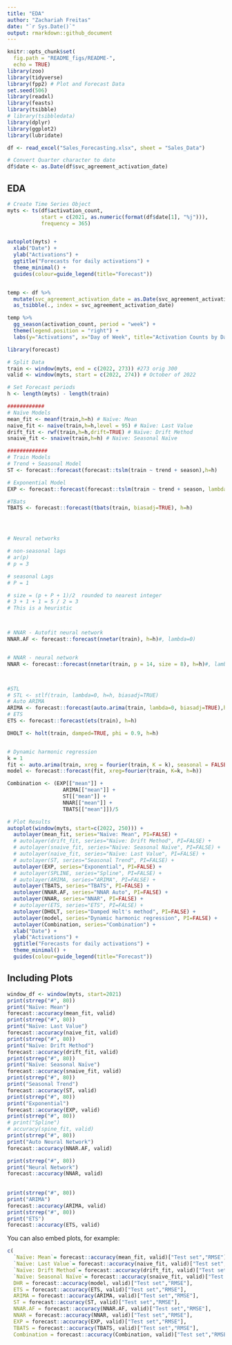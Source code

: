 ```yaml
---
title: "EDA"
author: "Zachariah Freitas"
date: "`r Sys.Date()`"
output: rmarkdown::github_document
---
```


```r
knitr::opts_chunk$set(
  fig.path = "README_figs/README-",
  echo = TRUE)
library(zoo)
library(tidyverse)
library(fpp2) # Plot and Forecast Data
set.seed(506)
library(readxl)
library(feasts)
library(tsibble)
# library(tsibbledata)
library(dplyr)
library(ggplot2)
library(lubridate)

df <- read_excel("Sales_Forecasting.xlsx", sheet = "Sales_Data")

# Convert Quarter character to date
df$date <- as.Date(df$svc_agreement_activation_date)
```

## EDA


```r

# Create Time Series Object
myts <- ts(df$activation_count, 
           start = c(2021, as.numeric(format(df$date[1], "%j"))),
           frequency = 365)


autoplot(myts) +
  xlab("Date") + 
  ylab("Activations") +
  ggtitle("Forecasts for daily activations") +
  theme_minimal() +
  guides(colour=guide_legend(title="Forecast"))



```


```r

temp <- df %>% 
  mutate(svc_agreement_activation_date = as.Date(svc_agreement_activation_date)) %>% 
  as_tsibble(., index = svc_agreement_activation_date)

temp %>% 
  gg_season(activation_count, period = "week") +
  theme(legend.position = "right") +
  labs(y="Activations", x="Day of Week", title="Activation Counts by Day")
```




```r
library(forecast)

# Split Data
train <- window(myts, end = c(2022, 273)) #273 orig 300
valid <- window(myts, start = c(2022, 274)) # October of 2022

# Set Forecast periods
h <- length(myts) - length(train)

############
# Naïve Models
mean_fit <- meanf(train,h=h) # Naïve: Mean
naive_fit <- naive(train,h=h,level = 95) # Naïve: Last Value
drift_fit <- rwf(train,h=h,drift=TRUE) # Naïve: Drift Method
snaive_fit <- snaive(train,h=h) # Naïve: Seasonal Naïve

#############
# Train Models
# Trend + Seasonal Model
ST <- forecast::forecast(forecast::tslm(train ~ trend + season),h=h)

# Exponential Model
EXP <- forecast::forecast(forecast::tslm(train ~ trend + season, lambda = 0),h=h)

#TBats
TBATS <- forecast::forecast(tbats(train, biasadj=TRUE), h=h)




# Neural networks

# non-seasonal lags
# ar(p)
# p = 3

# seasonal Lags
# P = 1

# size = (p + P + 1)/2  rounded to nearest integer
# 3 + 1 + 1 = 5 / 2 = 3
# This is a heuristic



# NNAR - Autofit neural network
NNAR.AF <- forecast::forecast(nnetar(train), h=h)#, lambda=0)


# NNAR - neural network
NNAR <- forecast::forecast(nnetar(train, p = 14, size = 8), h=h)#, lambda=0)



#STL
# STL <- stlf(train, lambda=0, h=h, biasadj=TRUE)
# Auto ARIMA
ARIMA <- forecast::forecast(auto.arima(train, lambda=0, biasadj=TRUE),h=h)
# ETS
ETS <- forecast::forecast(ets(train), h=h)

DHOLT <- holt(train, damped=TRUE, phi = 0.9, h=h)


# Dynamic harmonic regression
k = 1
fit <- auto.arima(train, xreg = fourier(train, K = k), seasonal = FALSE, lambda = 0)
model <- forecast::forecast(fit, xreg=fourier(train, K=k, h=h))

Combination <- (EXP[["mean"]] + 
                  ARIMA[["mean"]] +
                  ST[["mean"]] + 
                  NNAR[["mean"]] + 
                  TBATS[["mean"]])/5

```


```r

# Plot Results
autoplot(window(myts, start=c(2022, 250))) +
  autolayer(mean_fit, series="Naïve: Mean", PI=FALSE) +
  # autolayer(drift_fit, series="Naïve: Drift Method", PI=FALSE) +
  # autolayer(snaive_fit, series="Naïve: Seasonal Naïve", PI=FALSE) +
  # autolayer(naive_fit, series="Naïve: Last Value", PI=FALSE) +
  # autolayer(ST, series="Seasonal Trend", PI=FALSE) +
  autolayer(EXP, series="Exponential", PI=FALSE) +
  # autolayer(SPLINE, series="Spline", PI=FALSE) +
  # autolayer(ARIMA, series="ARIMA", PI=FALSE) +
  autolayer(TBATS, series="TBATS", PI=FALSE) +
  autolayer(NNAR.AF, series="NNAR Auto", PI=FALSE) +
  autolayer(NNAR, series="NNAR", PI=FALSE) +
  # autolayer(ETS, series="ETS", PI=FALSE) +
  autolayer(DHOLT, series="Damped Holt's method", PI=FALSE) +
  autolayer(model, series="Dynamic harmonic regression", PI=FALSE) +
  autolayer(Combination, series="Combination") +
  xlab("Date") + 
  ylab("Activations") +
  ggtitle("Forecasts for daily activations") +
  theme_minimal() +
  guides(colour=guide_legend(title="Forecast"))
```

## Including Plots
```r
window_df <- window(myts, start=2021)
print(strrep("#", 80))
print("Naïve: Mean")
forecast::accuracy(mean_fit, valid)
print(strrep("#", 80))
print("Naïve: Last Value")
forecast::accuracy(naive_fit, valid)
print(strrep("#", 80))
print("Naïve: Drift Method")
forecast::accuracy(drift_fit, valid)
print(strrep("#", 80))
print("Naïve: Seasonal Naïve")
forecast::accuracy(snaive_fit, valid)
print(strrep("#", 80))
print("Seasonal Trend")
forecast::accuracy(ST, valid)
print(strrep("#", 80))
print("Exponential")
forecast::accuracy(EXP, valid)
print(strrep("#", 80))
# print("Spline")
# accuracy(spine_fit, valid)
print(strrep("#", 80))
print("Auto Neural Network")
forecast::accuracy(NNAR.AF, valid)

print(strrep("#", 80))
print("Neural Network")
forecast::accuracy(NNAR, valid)
    
    
print(strrep("#", 80))
print("ARIMA")
forecast::accuracy(ARIMA, valid)
print(strrep("#", 80))
print("ETS")
forecast::accuracy(ETS, valid)


```

You can also embed plots, for example:

```r
c(
  `Naïve: Mean`= forecast::accuracy(mean_fit, valid)["Test set","RMSE"],
  `Naïve: Last Value`= forecast::accuracy(naive_fit, valid)["Test set","RMSE"],
  `Naïve: Drift Method`= forecast::accuracy(drift_fit, valid)["Test set","RMSE"],
  `Naïve: Seasonal Naïve`= forecast::accuracy(snaive_fit, valid)["Test set","RMSE"],
  DHR = forecast::accuracy(model, valid)["Test set","RMSE"],
  ETS = forecast::accuracy(ETS, valid)["Test set","RMSE"],
  ARIMA = forecast::accuracy(ARIMA, valid)["Test set","RMSE"],
  ST = forecast::accuracy(ST, valid)["Test set","RMSE"],
  NNAR.AF = forecast::accuracy(NNAR.AF, valid)["Test set","RMSE"],
  NNAR = forecast::accuracy(NNAR, valid)["Test set","RMSE"],
  EXP = forecast::accuracy(EXP, valid)["Test set","RMSE"],
  TBATS = forecast::accuracy(TBATS, valid)["Test set","RMSE"],
  Combination = forecast::accuracy(Combination, valid)["Test set","RMSE"])

```


